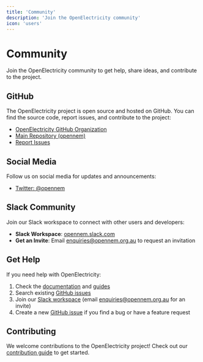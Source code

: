 ```yaml
---
title: 'Community'
description: 'Join the OpenElectricity community'
icon: 'users'
---
```


# Community

Join the OpenElectricity community to get help, share ideas, and contribute to the project.

## GitHub

The OpenElectricity project is open source and hosted on GitHub. You can find the source code, report issues, and contribute to the project:

* [OpenElectricity GitHub Organization](https://github.com/opennem)
* [Main Repository (opennem)](https://github.com/opennem/opennem)
* [Report Issues](https://github.com/opennem/opennem/issues)

## Social Media

Follow us on social media for updates and announcements:

* [Twitter: @opennem](https://twitter.com/opennem)

## Slack Community

Join our Slack workspace to connect with other users and developers:

* **Slack Workspace**: [opennem.slack.com](https://opennem.slack.com)
* **Get an Invite**: Email [enquiries@opennem.org.au](mailto:enquiries@opennem.org.au) to request an invitation

## Get Help

If you need help with OpenElectricity:

1. Check the [documentation](/introduction) and [guides](/guides/networks)
2. Search existing [GitHub issues](https://github.com/opennem/opennem/issues)
3. Join our [Slack workspace](https://opennem.slack.com) (email [enquiries@opennem.org.au](mailto:enquiries@opennem.org.au) for an invite)
4. Create a new [GitHub issue](https://github.com/opennem/opennem/issues/new) if you find a bug or have a feature request

## Contributing

We welcome contributions to the OpenElectricity project! Check out our [contribution guide](/contribute/overview) to get started.